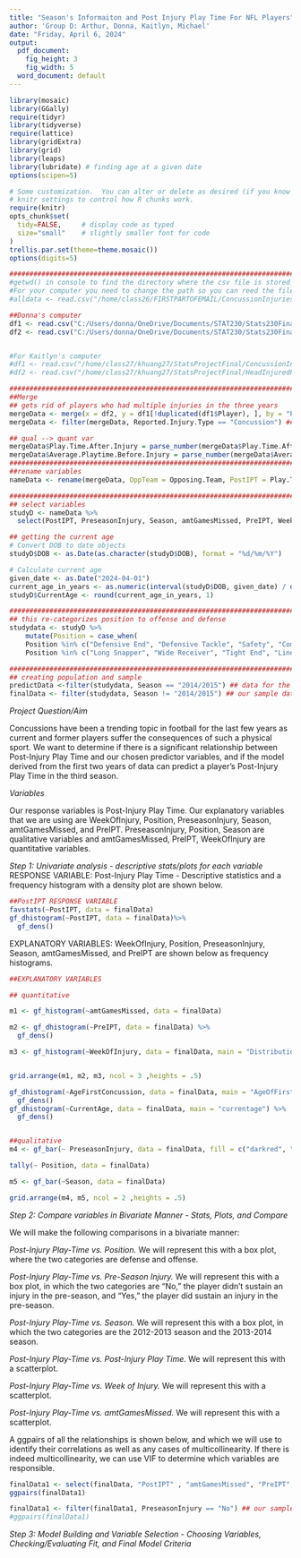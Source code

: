 ```yaml
---
title: "Season's Informaiton and Post Injury Play Time For NFL Players"
author: 'Group D: Arthur, Donna, Kaitlyn, Michael'
date: "Friday, April 6, 2024"
output:
  pdf_document:
    fig_height: 3
    fig_width: 5
  word_document: default
---
```


```r
library(mosaic)
library(GGally)
require(tidyr)
library(tidyverse)
require(lattice)
library(gridExtra)
library(grid)
library(leaps)
library(lubridate) # finding age at a given date
options(scipen=5)
```

```r
# Some customization.  You can alter or delete as desired (if you know what you are doing).
# knitr settings to control how R chunks work.
require(knitr)
opts_chunk$set(
  tidy=FALSE,     # display code as typed
  size="small"    # slightly smaller font for code
)
trellis.par.set(theme=theme.mosaic())  
options(digits=5)
```


```r
###############################################################################################
#getwd() in console to find the directory where the csv file is stored on your computer
#For your computer you need to change the path so you can reed the file
#alldata <- read.csv("/home/class26/FIRSTPARTOFEMAIL/ConcussionInjuries2012-2014.csv") 

##Donna's computer
df1 <- read.csv("C:/Users/donna/OneDrive/Documents/STAT230/Stats230FinalProject/ConcussionInjuries2012-2014.csv")
df2 <- read.csv("C:/Users/donna/OneDrive/Documents/STAT230/Stats230FinalProject/HeadInjuredPlayers.csv")


#For Kaitlyn's computer
#df1 <- read.csv("/home/class27/khuang27/StatsProjectFinal/ConcussionInjuries2012-2014.csv")
#df2 <- read.csv("/home/class27/khuang27/StatsProjectFinal/HeadInjuredPlayers.csv")

###############################################################################################
##Merge
## gets rid of players who had multiple injuries in the three years
mergeData <- merge(x = df2, y = df1[!duplicated(df1$Player), ], by = "Player", all.x = TRUE)
mergeData <- filter(mergeData, Reported.Injury.Type == "Concussion") ## filter so there's only concussions 

## qual --> quant var
mergeData$Play.Time.After.Injury = parse_number(mergeData$Play.Time.After.Injury)
mergeData$Average.Playtime.Before.Injury = parse_number(mergeData$Average.Playtime.Before.Injury)
###############################################################################################
##rename variables
nameData <- rename(mergeData, OppTeam = Opposing.Team, PostIPT = Play.Time.After.Injury, PreseasonInjury = Pre.Season.Injury., OnWinningTeam = Winning.Team., amtTimeInjured = Weeks.Injured, WeekOfInjury = Week.of.Injury, UnknownInjury = Unknown.Injury., ReportedTypeOfInjury = Reported.Injury.Type, PreIPT = Average.Playtime.Before.Injury, TotalSnaps = Total.Snaps, amtGamesMissed = Games.Missed, GM12 = X2012.2013...Games.Missed, GM13 = X2013.2014...Games.Missed, GM14 = X2014.2015...Games.Missed, I12 = X2012.2013...Number.of.Injuries , I13 = X2013.2014...Number.of.Injuries, I14 = X2014.2015...Number.of.Injuries, TotalInjuries = Total.Number.of.Injuries..2012.2014., PosDuringInjury = Roles.during.injuries, DOB = Date.of.Birth, AgeFirstConcussion = Age.first.concussion..2012.2014., totalGamesMissed = Total.Games.Missed..2012.2014., TeamDurConcussion = Team.s..during.concussion.incidents.2012.2014, DOI = Date)

###############################################################################################
## select variables 
studyD <- nameData %>% 
  select(PostIPT, PreseasonInjury, Season, amtGamesMissed, PreIPT, WeekOfInjury, TotalSnaps, Player, I12, I13, I14, TotalInjuries, GM12, GM13, GM14,totalGamesMissed, DOB, DOI, AgeFirstConcussion, Position)

## getting the current age 
# Convert DOB to date objects
studyD$DOB <- as.Date(as.character(studyD$DOB), format = "%d/%m/%Y")

# Calculate current age
given_date <- as.Date("2024-04-01")
current_age_in_years <- as.numeric(interval(studyD$DOB, given_date) / dyears(1))
studyD$CurrentAge <- round(current_age_in_years, 1)

#############################################################################
## this re-categorizes position to offense and defense
studydata <- studyD %>% 
    mutate(Position = case_when(
    Position %in% c("Defensive End", "Defensive Tackle", "Safety", "Comerback" ) ~ "defense",
    Position %in% c("Long Snapper", "Wide Receiver", "Tight End", "Linebacker", "Quarterback", "Center", "Guard", "Full Back", "Running Back", "Offensive Tackle") ~ "offense"))

#############################################################################
## creating population and sample
predictData <-filter(studydata, Season == "2014/2015") ## data for the season we're predicting
finalData <- filter(studydata, Season != "2014/2015") ## our sample data
```
*Project Question/Aim*

Concussions have been a trending topic in football for the last few years as current and former players suffer the consequences of such a physical sport. We want to determine if there is a significant relationship between Post-Injury Play Time and our chosen predictor variables, and if the model derived from the first two years of data can predict a player’s Post-Injury Play Time in the third season. 

*Variables*

Our response variables is Post-Injury Play Time. Our explanatory variables that we are using are WeekOfInjury, Position, PreseasonInjury, Season, amtGamesMissed, and PreIPT. PreseasonInjury, Position, Season are qualitative variables and amtGamesMissed, PreIPT, WeekOfInjury are quantitative variables. 

*Step 1: Univariate analysis - descriptive stats/plots for each variable*
RESPONSE VARIABLE: 
Post-Injury Play Time - Descriptive statistics and a frequency histogram with a density plot are shown below. 
```r
##PostIPT RESPONSE VARIABLE
favstats(~PostIPT, data = finalData)
gf_dhistogram(~PostIPT, data = finalData)%>%
  gf_dens()

```

EXPLANATORY VARIABLES:
WeekOfInjury, Position, PreseasonInjury, Season, amtGamesMissed, and PreIPT are shown below as frequency histograms. 
```r
##EXPLANATORY VARIABLES

## quantitative

m1 <- gf_histogram(~amtGamesMissed, data = finalData)

m2 <- gf_dhistogram(~PreIPT, data = finalData) %>%
  gf_dens()

m3 <- gf_histogram(~WeekOfInjury, data = finalData, main = "Distribution of Week of Injury")


grid.arrange(m1, m2, m3, ncol = 3 ,heights = .5) 

gf_dhistogram(~AgeFirstConcussion, data = finalData, main = "AgeOfFirstConcussion") %>%
  gf_dens()
gf_dhistogram(~CurrentAge, data = finalData, main = "currentage") %>%
  gf_dens()


##qualitative
m4 <- gf_bar(~ PreseasonInjury, data = finalData, fill = c("darkred", "forestgreen"), main = "Number of Preseason Injuries")

tally(~ Position, data = finalData)

m5 <- gf_bar(~Season, data = finalData)

grid.arrange(m4, m5, ncol = 2 ,heights = .5) 

```

*Step 2: Compare variables in Bivariate Manner -  Stats, Plots, and Compare*

We will make the following comparisons in a bivariate manner:

*Post-Injury Play-Time vs. Position.* We will represent this with a box plot, where the two categories are defense and offense. 

*Post-Injury Play-Time vs. Pre-Season Injury.* We will represent this with a box plot, in which the two categories are “No,” the player didn’t sustain an injury in the pre-season, and “Yes,” the player did sustain an injury in the pre-season. 

*Post-Injury Play-Time vs. Season.* We will represent this with a box plot, in which the two categories are the 2012-2013 season and the 2013-2014 season. 

*Post-Injury Play-Time vs. Post-Injury Play Time.* We will represent this with a scatterplot. 

*Post-Injury Play-Time vs. Week of Injury.* We will represent this with a scatterplot.

*Post-Injury Play-Time vs. amtGamesMissed.* We will represent this with a scatterplot.

A ggpairs of all the relationships is shown below, and which we will use to identify their correlations as well as any cases of multicollinearity. If there is indeed multicollinearity, we can use VIF to determine which variables are responsible.

```r
finalData1 <- select(finalData, "PostIPT" , "amtGamesMissed", "PreIPT", "WeekOfInjury", "PreseasonInjury", "Position", "Season", "CurrentAge", "AgeFirstConcussion")
ggpairs(finalData1)

```
```r
finalData1 <- filter(finalData1, PreseasonInjury == "No") ## our sample data
#ggpairs(finalData1)
```



*Step 3: Model Building and Variable Selection - Choosing Variables, Checking/Evaluating Fit, and Final Model Criteria*